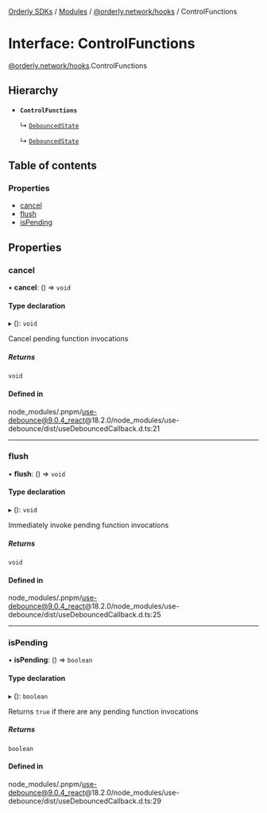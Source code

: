 [Orderly SDKs](./../README) / [Modules](./../modules) / [@orderly.network/hooks](./../modules/orderly_network_hooks) / ControlFunctions

# Interface: ControlFunctions

[@orderly.network/hooks](./../modules/orderly_network_hooks).ControlFunctions

## Hierarchy

- **`ControlFunctions`**

  ↳ [`DebouncedState`](./orderly_network_hooks.DebouncedState)

  ↳ [`DebouncedState`](./orderly_network_hooks.DebouncedState)

## Table of contents

### Properties

- [cancel](./orderly_network_hooks.ControlFunctions#cancel)
- [flush](./orderly_network_hooks.ControlFunctions#flush)
- [isPending](./orderly_network_hooks.ControlFunctions#ispending)

## Properties

### cancel

• **cancel**: () => `void`

#### Type declaration

▸ (): `void`

Cancel pending function invocations

##### Returns

`void`

#### Defined in

node_modules/.pnpm/use-debounce@9.0.4_react@18.2.0/node_modules/use-debounce/dist/useDebouncedCallback.d.ts:21

___

### flush

• **flush**: () => `void`

#### Type declaration

▸ (): `void`

Immediately invoke pending function invocations

##### Returns

`void`

#### Defined in

node_modules/.pnpm/use-debounce@9.0.4_react@18.2.0/node_modules/use-debounce/dist/useDebouncedCallback.d.ts:25

___

### isPending

• **isPending**: () => `boolean`

#### Type declaration

▸ (): `boolean`

Returns `true` if there are any pending function invocations

##### Returns

`boolean`

#### Defined in

node_modules/.pnpm/use-debounce@9.0.4_react@18.2.0/node_modules/use-debounce/dist/useDebouncedCallback.d.ts:29
